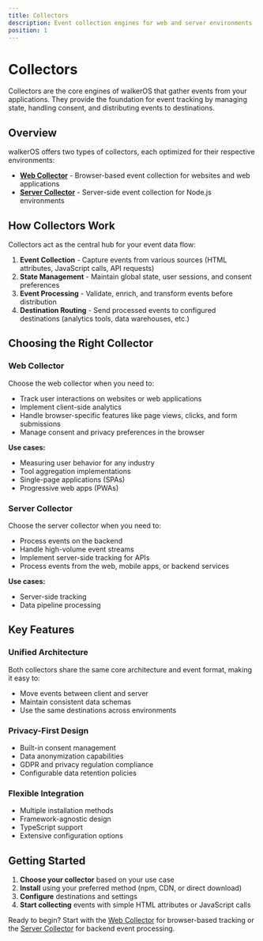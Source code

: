 ```yaml
---
title: Collectors
description: Event collection engines for web and server environments
position: 1
---
```


# Collectors

Collectors are the core engines of walkerOS that gather events from your
applications. They provide the foundation for event tracking by managing state,
handling consent, and distributing events to destinations.

## Overview

walkerOS offers two types of collectors, each optimized for their respective
environments:

- **[Web Collector](/docs/collectors/web/)** - Browser-based event collection
  for websites and web applications
- **[Server Collector](/docs/collectors/server/)** - Server-side event
  collection for Node.js environments

## How Collectors Work

Collectors act as the central hub for your event data flow:

1. **Event Collection** - Capture events from various sources (HTML attributes,
   JavaScript calls, API requests)
2. **State Management** - Maintain global state, user sessions, and consent
   preferences
3. **Event Processing** - Validate, enrich, and transform events before
   distribution
4. **Destination Routing** - Send processed events to configured destinations
   (analytics tools, data warehouses, etc.)

## Choosing the Right Collector

### Web Collector

Choose the web collector when you need to:

- Track user interactions on websites or web applications
- Implement client-side analytics
- Handle browser-specific features like page views, clicks, and form submissions
- Manage consent and privacy preferences in the browser

**Use cases:**

- Measuring user behavior for any industry
- Tool aggregation implementations
- Single-page applications (SPAs)
- Progressive web apps (PWAs)

### Server Collector

Choose the server collector when you need to:

- Process events on the backend
- Handle high-volume event streams
- Implement server-side tracking for APIs
- Process events from the web, mobile apps, or backend services

**Use cases:**

- Server-side tracking
- Data pipeline processing

## Key Features

### Unified Architecture

Both collectors share the same core architecture and event format, making it
easy to:

- Move events between client and server
- Maintain consistent data schemas
- Use the same destinations across environments

### Privacy-First Design

- Built-in consent management
- Data anonymization capabilities
- GDPR and privacy regulation compliance
- Configurable data retention policies

### Flexible Integration

- Multiple installation methods
- Framework-agnostic design
- TypeScript support
- Extensive configuration options

## Getting Started

1. **Choose your collector** based on your use case
2. **Install** using your preferred method (npm, CDN, or direct download)
3. **Configure** destinations and settings
4. **Start collecting** events with simple HTML attributes or JavaScript calls

Ready to begin? Start with the [Web Collector](/docs/collectors/web/) for
browser-based tracking or the [Server Collector](/docs/collectors/server/) for
backend event processing.
